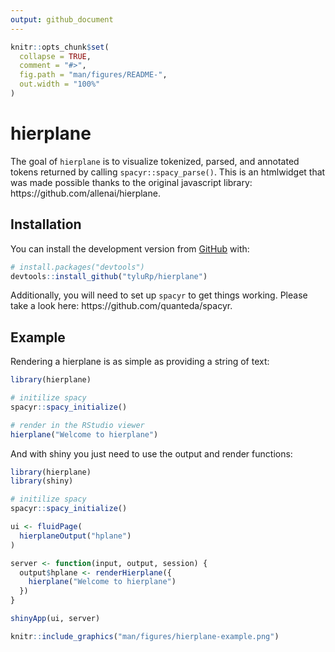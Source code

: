 ```yaml
---
output: github_document
---
```


<!-- README.md is generated from README.Rmd. Please edit that file -->

```r
knitr::opts_chunk$set(
  collapse = TRUE,
  comment = "#>",
  fig.path = "man/figures/README-",
  out.width = "100%"
)
```

# hierplane

<!-- badges: start -->
<!-- badges: end -->

The goal of `hierplane` is to visualize tokenized, parsed, and annotated tokens returned by calling `spacyr::spacy_parse()`. This is an htmlwidget that was made possible thanks to the original javascript library: https://github.com/allenai/hierplane.

## Installation

You can install the development version from [GitHub](https://github.com/) with:

``` r
# install.packages("devtools")
devtools::install_github("tyluRp/hierplane")
```

Additionally, you will need to set up `spacyr` to get things working. Please take a look here: https://github.com/quanteda/spacyr.

## Example

Rendering a hierplane is as simple as providing a string of text:

```r
library(hierplane)

# initilize spacy
spacyr::spacy_initialize()

# render in the RStudio viewer
hierplane("Welcome to hierplane")
```

And with shiny you just need to use the output and render functions:

```r
library(hierplane)
library(shiny)

# initilize spacy
spacyr::spacy_initialize()

ui <- fluidPage(
  hierplaneOutput("hplane")
)

server <- function(input, output, session) {
  output$hplane <- renderHierplane({
    hierplane("Welcome to hierplane")
  })
}

shinyApp(ui, server)
```

```r
knitr::include_graphics("man/figures/hierplane-example.png")
```

